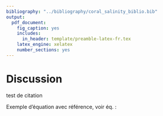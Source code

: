```yaml
---
bibliography: "../bibliography/coral_salinity_biblio.bib"
output:
  pdf_document:
    fig_caption: yes
    includes:
      in_header: template/preamble-latex-fr.tex
    latex_engine: xelatex
    number_sections: yes
---
```


# Discussion

test de citation \ref{salinity}

Exemple d'équation avec référence, voir éq. \ref{eq:1}:

\begin{equation} \label{eq:1}
  \mu=\sum_{i=1}^n{\frac{x_i}{n}}
\end{equation} 


